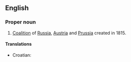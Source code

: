 ==English==
{{wikipedia}}

===Proper noun===
{{en-proper-noun}}

# [[coalition|Coalition]] of [[Russia]], [[Austria]] and [[Prussia]] created in 1815.

====Translations====
{{top}}
*Croatian: {{t-|hr|Sveta Alijansa|f}}
{{mid}}
{{bottom}}